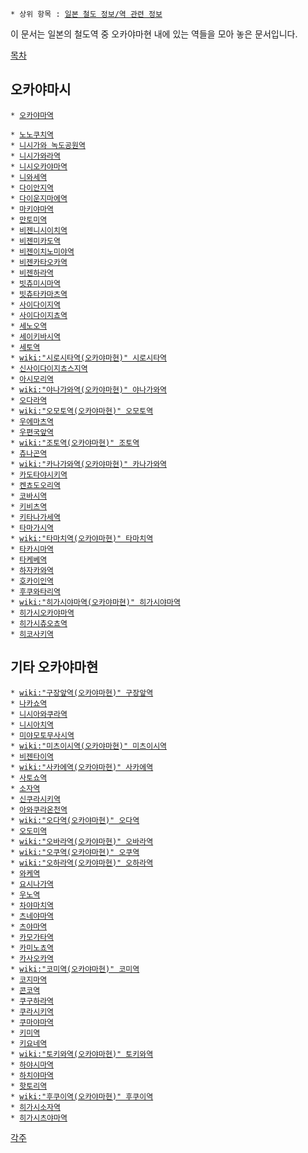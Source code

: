  * 상위 항목 : [[일본 철도 정보/역 관련 정보]]

이 문서는 일본의 철도역 중 오카야마현 내에 있는 역들을 모아 놓은 문서입니다.

[[목차]]
== 오카야마시 ==
 * [[오카야마역]]

 * [[노노쿠치역]]
 * [[니시가와 녹도공원역]]
 * [[니시가와라역]]
 * [[니시오카야마역]]
 * [[니와세역]]
 * [[다이안지역]]
 * [[다이운지마에역]]
 * [[마키야마역]]
 * [[만토미역]]
 * [[비젠니시이치역]]
 * [[비젠미카도역]]
 * [[비젠이치노미야역]]
 * [[비젠카타오카역]]
 * [[비젠하라역]]
 * [[빗츄미시마역]]
 * [[빗츄타카마츠역]]
 * [[사이다이지역]]
 * [[사이다이지쵸역]]
 * [[세노오역]]
 * [[세이키바시역]]
 * [[세토역]]
 * [[wiki:"시로시타역(오카야마현)" 시로시타역]]
 * [[신사이다이지쵸스지역]]
 * [[아시모리역]]
 * [[wiki:"야나가와역(오카야마현)" 야나가와역]]
 * [[오다라역]]
 * [[wiki:"오모토역(오카야마현)" 오모토역]]
 * [[우에마츠역]]
 * [[우편국앞역]]
 * [[wiki:"조토역(오카야마현)" 조토역]]
 * [[츄나곤역]]
 * [[wiki:"카나가와역(오카야마현)" 카나가와역]]
 * [[카도타야시키역]]
 * [[켄쵸도오리역]]
 * [[코바시역]]
 * [[키비츠역]]
 * [[키타나가세역]]
 * [[타마가시역]]
 * [[wiki:"타마치역(오카야마현)" 타마치역]]
 * [[타카시마역]]
 * [[타케베역]]
 * [[하자카와역]]
 * [[호카이인역]]
 * [[후쿠와타리역]]
 * [[wiki:"히가시야마역(오카야마현)" 히가시야마역]]
 * [[히가시오카야마역]]
 * [[히가시츄오쵸역]]
 * [[히코사키역]]

== 기타 오카야마현 ==
 * [[wiki:"구장앞역(오카야마현)" 구장앞역]]
 * [[나카쇼역]]
 * [[니시아와쿠라역]]
 * [[니시아치역]]
 * [[미야모토무사시역]]
 * [[wiki:"미츠이시역(오카야마현)" 미츠이시역]]
 * [[비젠타이역]]
 * [[wiki:"사카에역(오카야마현)" 사카에역]]
 * [[사토쇼역]]
 * [[소자역]]
 * [[신쿠라시키역]]
 * [[아와쿠라온천역]]
 * [[wiki:"오다역(오카야마현)" 오다역]]
 * [[오도미역]]
 * [[wiki:"오바라역(오카야마현)" 오바라역]]
 * [[wiki:"오쿠역(오카야마현)" 오쿠역]]
 * [[wiki:"오하라역(오카야마현)" 오하라역]]
 * [[와케역]]
 * [[요시나가역]]
 * [[우노역]]
 * [[차야마치역]]
 * [[츠네야마역]]
 * [[츠야마역]]
 * [[카모가타역]]
 * [[카미노쵸역]]
 * [[카사오카역]]
 * [[wiki:"코미역(오카야마현)" 코미역]]
 * [[코지마역]]
 * [[콘코역]]
 * [[쿠구하라역]]
 * [[쿠라시키역]]
 * [[쿠마야마역]]
 * [[키미역]]
 * [[키요네역]]
 * [[wiki:"토키와역(오카야마현)" 토키와역]]
 * [[하야시마역]]
 * [[하치야마역]]
 * [[핫토리역]]
 * [[wiki:"후쿠이역(오카야마현)" 후쿠이역]]
 * [[히가시소자역]]
 * [[히가시츠야마역]]

[[각주]]
